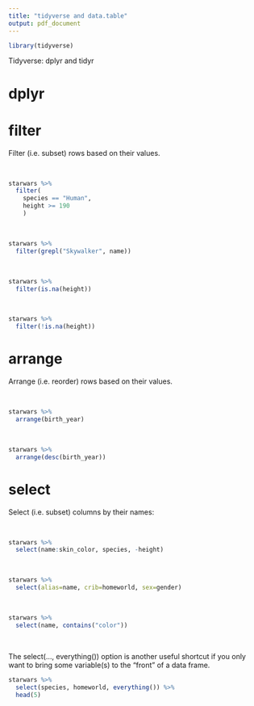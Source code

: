 ```yaml
---
title: "tidyverse and data.table"
output: pdf_document
---
```


```r
library(tidyverse)
```

Tidyverse: dplyr and tidyr

# dplyr

# filter

Filter (i.e. subset) rows based on their values.

$~$

```r
starwars %>% 
  filter( 
    species == "Human", 
    height >= 190
    )
```

$~$

```r
starwars %>% 
  filter(grepl("Skywalker", name))
```

$~$

```r
starwars %>% 
  filter(is.na(height))
```

$~$

```r
starwars %>% 
  filter(!is.na(height))
```

# arrange

Arrange (i.e. reorder) rows based on their values.

$~$

```r
starwars %>% 
  arrange(birth_year)
```

$~$

```r
starwars %>% 
  arrange(desc(birth_year))
```


# select

Select (i.e. subset) columns by their names:

$~$

```r
starwars %>% 
  select(name:skin_color, species, -height)
```

$~$

```r
starwars %>%
  select(alias=name, crib=homeworld, sex=gender)
```

$~$

```r
starwars %>% 
  select(name, contains("color"))
```

$~$

The select(..., everything()) option is another useful shortcut if you only want to bring some variable(s) to the "front" of a data frame.

```r
starwars %>% 
  select(species, homeworld, everything()) %>%
  head(5)
```











